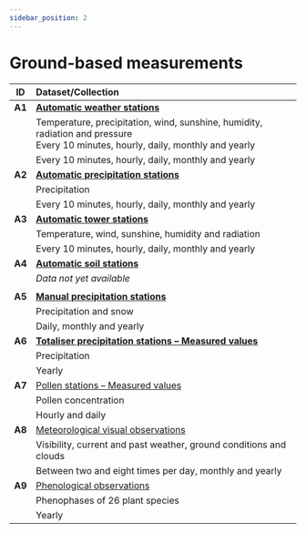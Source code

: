 ```yaml
---
sidebar_position: 2
---
```


# Ground-based measurements

|   ID   | Dataset/Collection |
|:------:|:---------|
| **A1** | [**Automatic weather stations**](/a-data-groundbased/a1-automatic-weather-stations) |
|        | Temperature, precipitation, wind, sunshine, humidity, radiation and pressure <br> Every 10 minutes, hourly, daily, monthly and yearly |
|        | Every 10 minutes, hourly, daily, monthly and yearly |
| **A2** | [**Automatic precipitation stations**](/a-data-groundbased/a2-automatic-precipitation-stations) |
|        | Precipitation |
|        | Every 10 minutes, hourly, daily, monthly and yearly |
| **A3** | [**Automatic tower stations**](/a-data-groundbased/a3-automatic-tower-stations) |
|        | Temperature, wind, sunshine, humidity and radiation |
|        | Every 10 minutes, hourly, daily, monthly and yearly |
| **A4** | [**Automatic soil stations**](/a-data-groundbased/a4-automatic-soil-stations) |
|        | *Data not yet available* |
|        |                          |
| **A5** | [**Manual precipitation stations**](/a-data-groundbased/a5-manual-precipitation-stations) |
|        | Precipitation and snow |
|        | Daily, monthly and yearly |
| **A6** | [**Totaliser precipitation stations – Measured values**](/a-data-groundbased/a6-totaliser-precipitation-stations) |
|        | Precipitation |
|        | Yearly |
| **A7** | [Pollen stations – Measured values](/a-data-groundbased/a7-pollen-stations) |
|        | Pollen concentration |
|        | Hourly and daily |
| **A8** | [Meteorological visual observations](/a-data-groundbased/a8-meteorological-visual-observations) |
|        | Visibility, current and past weather, ground conditions and clouds |
|        | Between two and eight times per day, monthly and yearly |
| **A9** | [Phenological observations](/a-data-groundbased/a9-phenological-observations) |
|        | Phenophases of 26 plant species |
|        | Yearly |
